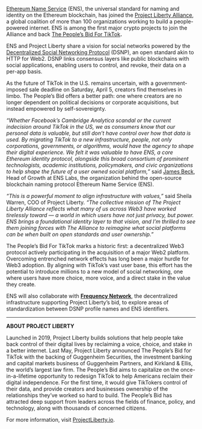 [Ethereum Name Service](https://ens.domains/) (ENS), the universal standard for naming and identity on the Ethereum blockchain, has joined the [Project Liberty Alliance](https://www.projectliberty.io/alliance/), a global coalition of more than 100 organizations working to build a people-powered internet. ENS is among the first major crypto projects to join the Alliance and back [The People’s Bid For TikTok](https://www.thepeoplesbid.com/)**.**

ENS and Project Liberty share a vision for social networks powered by the [Decentralized Social Networking Protocol](https://dsnp.org/) (DSNP), an open standard akin to HTTP for Web2. DSNP links consensus layers like public blockchains with social applications, enabling users to control, and revoke, their data on a per-app basis.

As the future of TikTok in the U.S. remains uncertain, with a government-imposed sale deadline on Saturday, April 5, creators find themselves in limbo. The People’s Bid offers a better path: one where creators are no longer dependent on political decisions or corporate acquisitions, but instead empowered by self-sovereignty.

_“Whether Facebook’s Cambridge Analytica scandal or the current indecision around TikTok in the US, we as consumers know that our personal data is valuable, but still don’t have control over how that data is used. By migrating TikTok to a new infrastructure, people, not only corporations, governments, or algorithms, would have the agency to shape their digital experience. We felt it was valuable to have ENS, a core Ethereum identity protocol, alongside this broad consortium of prominent technologists, academic institutions, policymakers, and civic organizations to help shape the future of a user owned social platform,”_ said [James Beck](https://x.com/jamesjohnbeck), Head of Growth at ENS Labs, the organization behind the open-source blockchain naming protocol Ethereum Name Service (ENS).

_“This is a powerful moment to align infrastructure with values,”_ said Sheila Warren, COO of Project Liberty. _“The collective mission of The Project Liberty Alliance reflects what many of us across Web3 have worked tirelessly toward — a world in which users have not just privacy, but power. ENS brings a foundational identity layer to that vision, and I’m thrilled to see them joining forces with The Alliance to reimagine what social platforms can be when built on open standards and user ownership.”_

The People’s Bid For TikTok marks a historic first: a decentralized Web3 protocol actively participating in the acquisition of a major Web2 platform. Overcoming entrenched network effects has long been a major hurdle for Web3 adoption. By aligning with TikTok’s vast user base, this effort has the potential to introduce millions to a new model of social networking, one where users have more choice, more voice, and a direct stake in the value they create.

ENS will also collaborate with [**Frequency Network**](https://www.frequency.xyz/), the decentralized infrastructure supporting Project Liberty’s bid, to explore areas of standardization between DSNP profile names and ENS identifiers.

---

**ABOUT PROJECT LIBERTY**

Launched in 2019, Project Liberty builds solutions that help people take back control of their digital lives by reclaiming a voice, choice, and stake in a better internet. Last May, Project Liberty announced The People’s Bid for TikTok with the backing of Guggenheim Securities, the investment banking and capital markets business of Guggenheim Partners, and Kirkland & Ellis, the world’s largest law firm. The People’s Bid aims to capitalize on the once-in-a-lifetime opportunity to redesign TikTok to help Americans reclaim their digital independence. For the first time, it would give TikTokers control of their data, and provide creators and businesses ownership of the relationships they’ve worked so hard to build. The People’s Bid has attracted deep support from leaders across the fields of finance, policy, and technology, along with thousands of concerned citizens.

For more information, visit [ProjectLiberty.io](https://www.projectliberty.io/).

